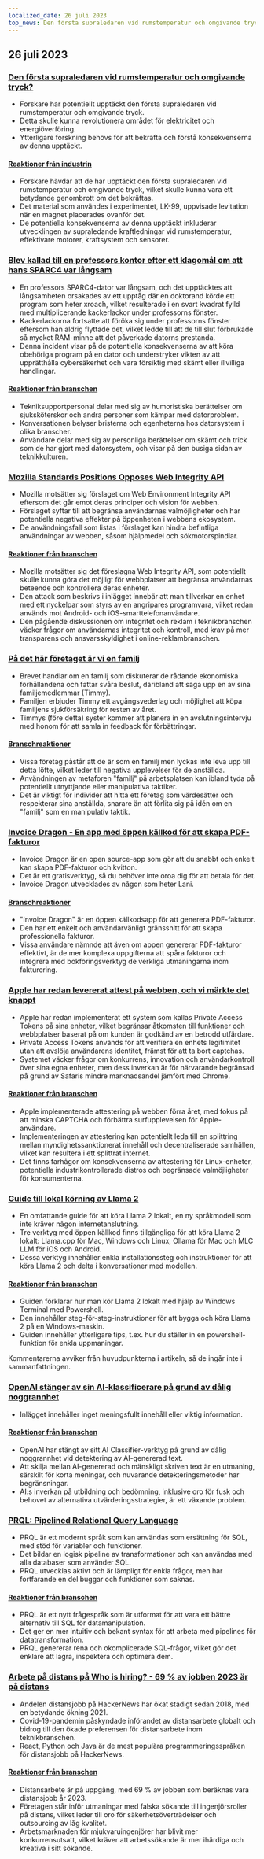 ```yaml
---
localized_date: 26 juli 2023
top_news: Den första supraledaren vid rumstemperatur och omgivande tryck?
---
```




<CallToAction />

<Steps>

## 26 juli 2023

### [Den första supraledaren vid rumstemperatur och omgivande tryck?](https://arxiv.org/abs/2307.12008)

- Forskare har potentiellt upptäckt den första supraledaren vid rumstemperatur och omgivande tryck.
- Detta skulle kunna revolutionera området för elektricitet och energiöverföring.
- Ytterligare forskning behövs för att bekräfta och förstå konsekvenserna av denna upptäckt.

#### [Reaktioner från industrin](http://news.ycombinator.com/item?id=36864624)

- Forskare hävdar att de har upptäckt den första supraledaren vid rumstemperatur och omgivande tryck, vilket skulle kunna vara ett betydande genombrott om det bekräftas.
- Det material som användes i experimentet, LK-99, uppvisade levitation när en magnet placerades ovanför det.
- De potentiella konsekvenserna av denna upptäckt inkluderar utvecklingen av supraledande kraftledningar vid rumstemperatur, effektivare motorer, kraftsystem och sensorer.

### [Blev kallad till en professors kontor efter ett klagomål om att hans SPARC4 var långsam](https://infosec.exchange/@paco/110772422266480371)

- En professors SPARC4-dator var långsam, och det upptäcktes att långsamheten orsakades av ett upptåg där en doktorand körde ett program som heter xroach, vilket resulterade i en svart kvadrat fylld med multiplicerande kackerlackor under professorns fönster.
- Kackerlackorna fortsatte att föröka sig under professorns fönster eftersom han aldrig flyttade det, vilket ledde till att de till slut förbrukade så mycket RAM-minne att det påverkade datorns prestanda.
- Denna incident visar på de potentiella konsekvenserna av att köra obehöriga program på en dator och understryker vikten av att upprätthålla cybersäkerhet och vara försiktig med skämt eller illvilliga handlingar.

#### [Reaktioner från branschen](http://news.ycombinator.com/item?id=36857314)

- Tekniksupportpersonal delar med sig av humoristiska berättelser om sjuksköterskor och andra personer som kämpar med datorproblem.
- Konversationen belyser bristerna och egenheterna hos datorsystem i olika branscher.
- Användare delar med sig av personliga berättelser om skämt och trick som de har gjort med datorsystem, och visar på den busiga sidan av teknikkulturen.

### [Mozilla Standards Positions Opposes Web Integrity API](https://github.com/mozilla/standards-positions/issues/852)

- Mozilla motsätter sig förslaget om Web Environment Integrity API eftersom det går emot deras principer och vision för webben.
- Förslaget syftar till att begränsa användarnas valmöjligheter och har potentiella negativa effekter på öppenheten i webbens ekosystem.
- De användningsfall som listas i förslaget kan hindra befintliga användningar av webben, såsom hjälpmedel och sökmotorspindlar.

#### [Reaktioner från branschen](http://news.ycombinator.com/item?id=36857032)

- Mozilla motsätter sig det föreslagna Web Integrity API, som potentiellt skulle kunna göra det möjligt för webbplatser att begränsa användarnas beteende och kontrollera deras enheter.
- Den attack som beskrivs i inlägget innebär att man tillverkar en enhet med ett nyckelpar som styrs av en angripares programvara, vilket redan används mot Android- och iOS-smarttelefonanvändare.
- Den pågående diskussionen om integritet och reklam i teknikbranschen väcker frågor om användarnas integritet och kontroll, med krav på mer transparens och ansvarsskyldighet i online-reklambranschen.

### [På det här företaget är vi en familj](https://pboyd.io/posts/at-company-we-are-family/)

- Brevet handlar om en familj som diskuterar de rådande ekonomiska förhållandena och fattar svåra beslut, däribland att säga upp en av sina familjemedlemmar (Timmy).
- Familjen erbjuder Timmy ett avgångsvederlag och möjlighet att köpa familjens sjukförsäkring för resten av året.
- Timmys (före detta) syster kommer att planera in en avslutningsintervju med honom för att samla in feedback för förbättringar.

#### [Branschreaktioner](http://news.ycombinator.com/item?id=36864476)

- Vissa företag påstår att de är som en familj men lyckas inte leva upp till detta löfte, vilket leder till negativa upplevelser för de anställda.
- Användningen av metaforen "familj" på arbetsplatsen kan ibland tyda på potentiellt utnyttjande eller manipulativa taktiker.
- Det är viktigt för individer att hitta ett företag som värdesätter och respekterar sina anställda, snarare än att förlita sig på idén om en "familj" som en manipulativ taktik.

### [Invoice Dragon - En app med öppen källkod för att skapa PDF-fakturor](https://invoicedragon.com/)

- Invoice Dragon är en open source-app som gör att du snabbt och enkelt kan skapa PDF-fakturor och kvitton.
- Det är ett gratisverktyg, så du behöver inte oroa dig för att betala för det.
- Invoice Dragon utvecklades av någon som heter Lani.

#### [Branschreaktioner](http://news.ycombinator.com/item?id=36860898)

- "Invoice Dragon" är en öppen källkodsapp för att generera PDF-fakturor.
- Den har ett enkelt och användarvänligt gränssnitt för att skapa professionella fakturor.
- Vissa användare nämnde att även om appen genererar PDF-fakturor effektivt, är de mer komplexa uppgifterna att spåra fakturor och integrera med bokföringsverktyg de verkliga utmaningarna inom fakturering.

### [Apple har redan levererat attest på webben, och vi märkte det knappt](https://httptoolkit.com/blog/apple-private-access-tokens-attestation/)

- Apple har redan implementerat ett system som kallas Private Access Tokens på sina enheter, vilket begränsar åtkomsten till funktioner och webbplatser baserat på om kunden är godkänd av en betrodd utfärdare.
- Private Access Tokens används för att verifiera en enhets legitimitet utan att avslöja användarens identitet, främst för att ta bort captchas.
- Systemet väcker frågor om konkurrens, innovation och användarkontroll över sina egna enheter, men dess inverkan är för närvarande begränsad på grund av Safaris mindre marknadsandel jämfört med Chrome.

#### [Reaktioner från branschen](http://news.ycombinator.com/item?id=36862494)

- Apple implementerade attestering på webben förra året, med fokus på att minska CAPTCHA och förbättra surfupplevelsen för Apple-användare.
- Implementeringen av attestering kan potentiellt leda till en splittring mellan myndighetssanktionerat innehåll och decentraliserade samhällen, vilket kan resultera i ett splittrat internet.
- Det finns farhågor om konsekvenserna av attestering för Linux-enheter, potentiella industrikontrollerade distros och begränsade valmöjligheter för konsumenterna.

### [Guide till lokal körning av Llama 2](https://replicate.com/blog/run-llama-locally)

- En omfattande guide för att köra Llama 2 lokalt, en ny språkmodell som inte kräver någon internetanslutning.
- Tre verktyg med öppen källkod finns tillgängliga för att köra Llama 2 lokalt: Llama.cpp för Mac, Windows och Linux, Ollama för Mac och MLC LLM för iOS och Android.
- Dessa verktyg innehåller enkla installationssteg och instruktioner för att köra Llama 2 och delta i konversationer med modellen.

#### [Reaktioner från branschen](http://news.ycombinator.com/item?id=36865495)

- Guiden förklarar hur man kör Llama 2 lokalt med hjälp av Windows Terminal med Powershell.
- Den innehåller steg-för-steg-instruktioner för att bygga och köra Llama 2 på en Windows-maskin.
- Guiden innehåller ytterligare tips, t.ex. hur du ställer in en powershell-funktion för enkla uppmaningar.

Kommentarerna avviker från huvudpunkterna i artikeln, så de ingår inte i sammanfattningen.

### [OpenAI stänger av sin AI-klassificerare på grund av dålig noggrannhet](https://decrypt.co/149826/openai-quietly-shutters-its-ai-detection-tool)

- Inlägget innehåller inget meningsfullt innehåll eller viktig information.

#### [Reaktioner från branschen](http://news.ycombinator.com/item?id=36862850)

- OpenAI har stängt av sitt AI Classifier-verktyg på grund av dålig noggrannhet vid detektering av AI-genererad text.
- Att skilja mellan AI-genererad och mänskligt skriven text är en utmaning, särskilt för korta meningar, och nuvarande detekteringsmetoder har begränsningar.
- AI:s inverkan på utbildning och bedömning, inklusive oro för fusk och behovet av alternativa utvärderingsstrategier, är ett växande problem.

### [PRQL: Pipelined Relational Query Language](https://github.com/PRQL/prql)

- PRQL är ett modernt språk som kan användas som ersättning för SQL, med stöd för variabler och funktioner.
- Det bildar en logisk pipeline av transformationer och kan användas med alla databaser som använder SQL.
- PRQL utvecklas aktivt och är lämpligt för enkla frågor, men har fortfarande en del buggar och funktioner som saknas.

#### [Reaktioner från branschen](http://news.ycombinator.com/item?id=36866861)

- PRQL är ett nytt frågespråk som är utformat för att vara ett bättre alternativ till SQL för datamanipulation.
- Det ger en mer intuitiv och bekant syntax för att arbeta med pipelines för datatransformation.
- PRQL genererar rena och okomplicerade SQL-frågor, vilket gör det enklare att lagra, inspektera och optimera dem.

### [Arbete på distans på Who is hiring? - 69 % av jobben 2023 är på distans](https://blog.spatial.chat/tracking-hackernews-shifting-preferences-for-remote-jobs-over-5-years/)

- Andelen distansjobb på HackerNews har ökat stadigt sedan 2018, med en betydande ökning 2021.
- Covid-19-pandemin påskyndade införandet av distansarbete globalt och bidrog till den ökade preferensen för distansarbete inom teknikbranschen.
- React, Python och Java är de mest populära programmeringsspråken för distansjobb på HackerNews.

#### [Reaktioner från branschen](http://news.ycombinator.com/item?id=36863280)

- Distansarbete är på uppgång, med 69 % av jobben som beräknas vara distansjobb år 2023.
- Företagen står inför utmaningar med falska sökande till ingenjörsroller på distans, vilket leder till oro för säkerhetsöverträdelser och outsourcing av låg kvalitet.
- Arbetsmarknaden för mjukvaruingenjörer har blivit mer konkurrensutsatt, vilket kräver att arbetssökande är mer ihärdiga och kreativa i sitt sökande.

</Steps>

